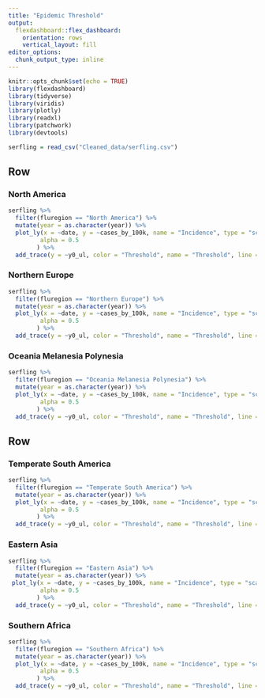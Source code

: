 ```yaml
---
title: "Epidemic Threshold"
output: 
  flexdashboard::flex_dashboard:
    orientation: rows
    vertical_layout: fill
editor_options: 
  chunk_output_type: inline
---
```

 
```r

knitr::opts_chunk$set(echo = TRUE)
library(flexdashboard)
library(tidyverse)
library(viridis)
library(plotly)
library(readxl)
library(patchwork)
library(devtools)
```

```r
serfling = read_csv("Cleaned_data/serfling.csv")  
```

Row {data-width=600}
-----------------------------------------------------------------------

### North America  

```r
serfling %>%  
  filter(fluregion == "North America") %>% 
  mutate(year = as.character(year)) %>% 
  plot_ly(x = ~date, y = ~cases_by_100k, name = "Incidence", type = "scatter", mode = "lines + marker",
         alpha = 0.5
        ) %>% 
  add_trace(y = ~y0_ul, color = "Threshold", name = "Threshold", line = list(color = 'rgb(205, 12, 24)'))
```

### Northern Europe  

```r
serfling %>%  
  filter(fluregion == "Northern Europe") %>% 
  mutate(year = as.character(year)) %>% 
  plot_ly(x = ~date, y = ~cases_by_100k, name = "Incidence", type = "scatter", mode = "lines + marker",
         alpha = 0.5
        ) %>% 
  add_trace(y = ~y0_ul, color = "Threshold", name = "Threshold", line = list(color = 'rgb(205, 12, 24)'))
```


### Oceania Melanesia Polynesia  

```r
serfling %>%  
  filter(fluregion == "Oceania Melanesia Polynesia") %>% 
  mutate(year = as.character(year)) %>% 
  plot_ly(x = ~date, y = ~cases_by_100k, name = "Incidence", type = "scatter", mode = "lines + marker",
         alpha = 0.5
        ) %>% 
  add_trace(y = ~y0_ul, color = "Threshold", name = "Threshold", line = list(color = 'rgb(205, 12, 24)'))
```


Row {data-width=600}
-----------------------------------------------------------------------

### Temperate South America  

```r
serfling %>%  
  filter(fluregion == "Temperate South America") %>% 
  mutate(year = as.character(year)) %>% 
  plot_ly(x = ~date, y = ~cases_by_100k, name = "Incidence", type = "scatter", mode = "lines + marker",
         alpha = 0.5
        ) %>% 
  add_trace(y = ~y0_ul, color = "Threshold", name = "Threshold", line = list(color = 'rgb(205, 12, 24)'))
```


### Eastern Asia  

```r
serfling %>%  
  filter(fluregion == "Eastern Asia") %>% 
  mutate(year = as.character(year)) %>% 
 plot_ly(x = ~date, y = ~cases_by_100k, name = "Incidence", type = "scatter", mode = "lines + marker",
         alpha = 0.5
        ) %>% 
  add_trace(y = ~y0_ul, color = "Threshold", name = "Threshold", line = list(color = 'rgb(205, 12, 24)'))
```



### Southern Africa  

```r
serfling %>%  
  filter(fluregion == "Southern Africa") %>% 
  mutate(year = as.character(year)) %>% 
  plot_ly(x = ~date, y = ~cases_by_100k, name = "Incidence", type = "scatter", mode = "lines + marker",
         alpha = 0.5
        ) %>% 
  add_trace(y = ~y0_ul, color = "Threshold", name = "Threshold", line = list(color = 'rgb(205, 12, 24)'))
```